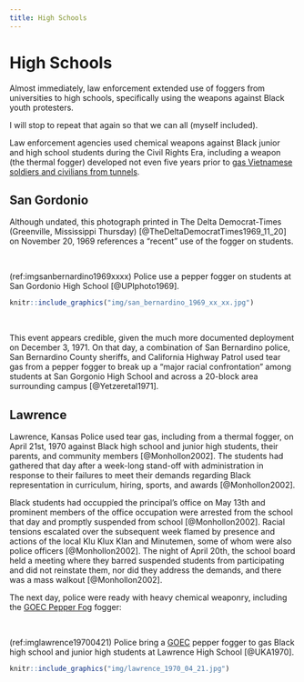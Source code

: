 ```yaml
---
title: High Schools
---
```


# High Schools {-}

Almost immediately, law enforcement extended use of foggers from [universities]{#Universities} to high schools, specifically using the weapons against Black youth protesters.

I will stop to repeat that again so that we can all (myself included).

Law enforcement agencies used chemical weapons against Black junior and high school students during the Civil Rights Era, including a weapon (the thermal fogger) developed not even five years prior to [gas Vietnamese soldiers and civilians from tunnels](#Vietnam).

## San Gordonio {- #SanGordonio}

Although undated, this photograph printed in The Delta Democrat-Times (Greenville, Mississippi Thursday) [@TheDeltaDemocratTimes1969_11_20] on November 20, 1969 references a "recent" use of the fogger on students. 

<br>

(ref:imgsanbernardino1969xxxx) Police use a pepper fogger on students at San Gordonio High School [@UPIphoto1969].  

```r
knitr::include_graphics("img/san_bernardino_1969_xx_xx.jpg") 
```
 
<br>

This event appears credible, given the much more documented deployment on December 3, 1971.
On that day, a combination of San Bernardino police, San Bernardino County sheriffs, and California Highway Patrol used tear gas from a pepper fogger to break up a "major racial confrontation" among students at San Gorgonio High School and across a 20-block area surrounding campus [@Yetzeretal1971].



## Lawrence {- #Lawrence1970_04_21}

Lawrence, Kansas Police used tear gas, including from a thermal fogger, on April 21st, 1970 against Black high school and junior high students, their parents, and community members [@Monhollon2002].
The students had gathered that day after a week-long stand-off with administration in response to their failures to meet their demands regarding Black representation in curriculum, hiring, sports, and awards [@Monhollon2002].

Black students had occuppied the principal's office on May 13th and prominent members of the office occupation were arrested from the school that day and promptly suspended from school [@Monhollon2002].
Racial tensions escalated over the subsequent week flamed by presence and actions of the local Klu Klux Klan and Minutemen, some of whom were also police officers [@Monhollon2002].
The night of April 20th, the school board held a meeting where they barred suspended students from participating and did not reinstate them, nor did they address the demands, and there was a mass walkout [@Monhollon2002].

The next day, police were ready with heavy chemical weaponry, including the [GOEC Pepper Fog](#GOEC) fogger: 

<br>

(ref:imglawrence19700421) Police bring a [GOEC](#GOEC) pepper fogger to gas Black high school and junior high students at Lawrence High School [@UKA1970].

```r
knitr::include_graphics("img/lawrence_1970_04_21.jpg") 
```
 
<br>
